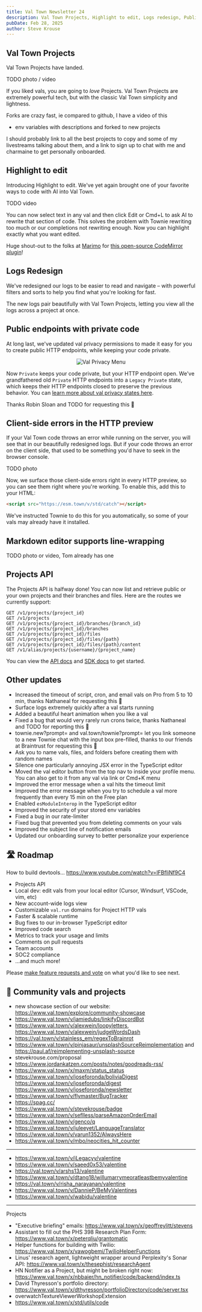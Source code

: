 ```yaml
---
title: Val Town Newsletter 24
description: Val Town Projects, Highlight to edit, Logs redesign, Public endpoints with private code, and much more
pubDate: Feb 28, 2025
author: Steve Krouse
---
```



## Val Town Projects

Val Town Projects have landed.

TODO photo / video

If you liked vals, you are going to _love_ Projects. Val Town Projects are extremely powerful tech, but with the classic Val Town simplicity and lightness.

Forks are crazy fast, ie compared to github, I have a video of this

- env variables with descriptions and forked to new projects

I should probably link to all the best projects to copy and some of my livestreams talking about them, and a link to sign up to chat with me and charmaine to get personally onboarded.

## Highlight to edit

Introducing Highlight to edit. We've yet again brought one of your favorite ways to code with AI into Val Town.

TODO video

You can now select text in any val and then click Edit or Cmd+L to ask AI to rewrite that section of code. This solves the problem with Townie rewriting too much or our completions not rewriting enough. Now you can highlight exactly what you want edited.

Huge shout-out to the folks at [Marimo](https://marimo.io/) for [this open-source CodeMirror plugin](https://marimo-team.github.io/codemirror-ai/)!

## Logs Redesign

We've redesigned our logs to be easier to read and navigate – with powerful filters and sorts to help you find what you're looking for fast.

The new logs pair beautifully with Val Town Projects, letting you view all the logs across a project at once.

## Public endpoints with private code

At long last, we've updated val privacy permissions to made it easy for you to create public HTTP endpoints, while keeping your code private.

<figure align="center">
  <Image
    style={{
      maxWidth: "600px",
      borderRadius: "8px",
      border: "1px solid var(--border)",
      overflow: "hidden",
    }}
    src={Privacy}
    alt="Val Privacy Menu"
  />
</figure>

Now `Private` keeps your code private, but your HTTP endpoint open. We've grandfathered old `Private` HTTP endpoints into a `Legacy Private` state, which keeps their HTTP endpoints closed to preserve the previous behavior. You can [learn more about val privacy states here](https://docs.val.town/reference/permissions/).

Thanks Robin Sloan and TODO for requesting this 🙏

## Client-side errors in the HTTP preview

If your Val Town code throws an error while running on the server, you will see that in our beautifully redesigned logs. But if your code throws an error on the client side, that used to be something you'd have to seek in the browser console.

TODO photo

Now, we surface those client-side errors right in every HTTP preview, so you can see them right where you're working. To enable this, add this to your HTML:

```html
<script src="https://esm.town/v/std/catch"></script>
```

We've instructed Townie to do this for you automatically, so some of your vals may already have it installed.

## Markdown editor supports line-wrapping

TODO photo or video, Tom already has one

## Projects API

The Projects API is halfway done! You can now list and retrieve public or your own projects and their branches and files. Here are the routes we currently support:

```http
GET /v1/projects/{project_id}
GET /v1/projects
GET /v1/projects/{project_id}/branches/{branch_id}
GET /v1/projects/{project_id}/branches
GET /v1/projects/{project_id}/files
GET /v1/projects/{project_id}/files/{path}
GET /v1/projects/{project_id}/files/{path}/content
GET /v1/alias/projects/{username}/{project_name}
```

You can view the [API docs](https://docs.val.town/openapi#tag/beta) and [SDK docs](https://github.com/val-town/sdk/blob/6f80c8470f055aa30c5c3cc34fcf715c81df1937/api.md#projects-1) to get started.

## Other updates

- Increased the timeout of script, cron, and email vals on Pro from 5 to 10 min, thanks Nathaneal for requesting this 🙏
- Surface logs extremely quickly after a val starts running
- Added a beautiful heart animation when you like a val
- Fixed a bug that would very rarely run crons twice, thanks Nathaneal and TODO for reporting this 🙏
- townie.new?prompt= and val.town/townie?prompt= let you link someone to a new Townie chat with the input box pre-filled, thanks to our friends at Braintrust for requesting this 🙏
- Ask you to name vals, files, and folders before creating them with random names
- Silence one particularly annoying JSX error in the TypeScript editor
- Moved the val editor button from the top nav to inside your profile menu. You can also get to it from any val via link or Cmd+K menu
- Improved the error message when a val hits the timeout limit
- Improved the error message when you try to schedule a val more frequently than every 15 min on the Free plan
- Enabled `esModuleInterop` in the TypeScript editor
- Improved the security of your stored env variables
- Fixed a bug in our rate-limiter
- Fixed bug that prevented you from deleting comments on your vals
- Improved the subject line of notification emails
- Updated our onboarding survey to better personalize your experience

## 🛣️ Roadmap

How to build devtools... https://www.youtube.com/watch?v=lFBfliNf9C4

- Projects API
- Local dev: edit vals from your local editor (Cursor, Windsurf, VSCode, vim, etc)
- New account-wide logs view
- Customizable `val.run` domains for Project HTTP vals
- Faster & scalable runtime
- Bug fixes to our in-browser TypeScript editor
- Improved code search
- Metrics to track your usage and limits
- Comments on pull requests
- Team accounts
- SOC2 compliance
- …and much more!

Please [make feature requests and vote](https://github.com/val-town/val-town-product/discussions?discussions) on what you'd like to see next.

## 🌟 Community vals and projects

- new showcase section of our website: https://www.val.town/explore/community-showcase
- https://www.val.town/v/jamiedubs/linkifyDiscordBot
- https://www.val.town/v/alexwein/loopyletters, https://www.val.town/v/alexwein/judgeWordsDash
- https://val.town/v/stainless_em/regexToBrainrot
- https://www.val.town/v/pinjasaur/unsplashSourceReimplementation and https://paul.af/reimplementing-unsplash-source
- stevekrouse.com/proposal
- https://www.jordankatzen.com/posts/notes/goodreads-rss/
- https://www.val.town/x/maxm/status_status
- https://www.val.town/v/joseforonda/boliviaDigest https://www.val.town/v/joseforonda/digest https://www.val.town/v/joseforonda/newsletter
- https://www.val.town/v/flymaster/BugTracker
- https://spag.cc/
- https://www.val.town/v/stevekrouse/badge
- https://www.val.town/v/seflless/parseAmazonOrderEmail
- https://www.val.town/v/genco/q
- https://www.val.town/v/juleeyet/LanguageTranslator
- https://www.val.town/v/varun1352/AlwaysHere
- https://www.val.town/v/mbo/neocities_hit_counter

---

- https://www.val.town/v/iLegacyy/valentine
- https://www.val.town/v/saeed0x53/valentine
- https://val.town/v/arshs13/valentine
- https://www.val.town/v/dtang18/willumarrymeoratleastbemyvalentine
- https://val.town/v/risha_narayanan/valentine
- https://www.val.town/v/DannieP/BeMyValentines
- https://www.val.town/v/wabidu/valentine

---

Projects

- "Executive briefing" emails: https://www.val.town/x/geoffreylitt/stevens
- Assistant to fill out the PHS 398 Research Plan Form: https://www.val.town/x/peterqliu/grantomatic
- Helper functions for building with Twilio: https://www.val.town/x/vawogbemi/TwilioHelperFunctions
- Linus' research agent, lightweight wrapper around Perplexity's Sonar API: https://www.val.town/x/thesephist/researchAgent
- HN Notifier as a Project, but might be broken right now: https://www.val.town/x/nbbaier/hn_notifier/code/backend/index.ts
- David Thyresson's portfolio directory: https://www.val.town/x/dthyresson/portfolioDirectory/code/server.tsx
- overwatchTextureViewerWorkshopExtension
- https://www.val.town/x/std/utils/code
